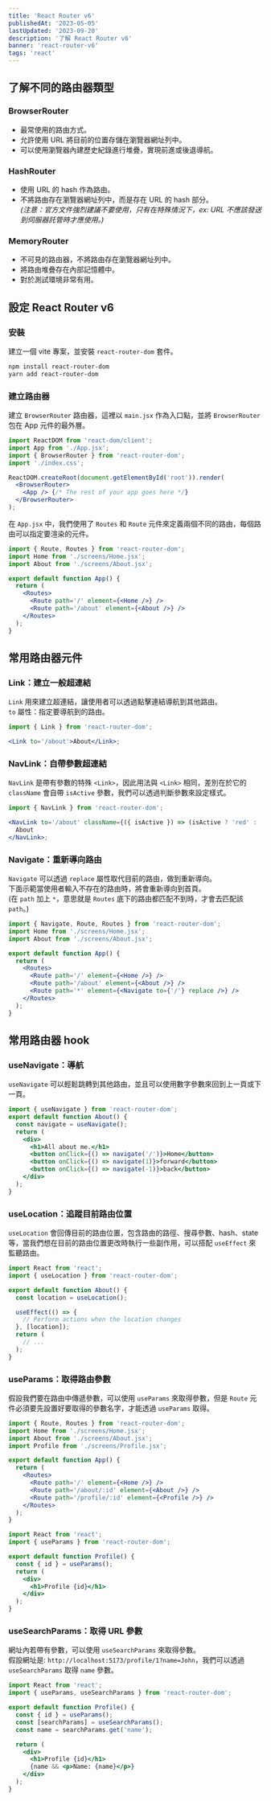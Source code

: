 ```yaml
---
title: 'React Router v6'
publishedAt: '2023-05-05'
lastUpdated: '2023-09-20'
description: '了解 React Router v6'
banner: 'react-router-v6'
tags: 'react'
---
```


## 了解不同的路由器類型

### BrowserRouter

- 最常使用的路由方式。
- 允許使用 URL 將目前的位置存儲在瀏覽器網址列中。
- 可以使用瀏覽器內建歷史紀錄進行堆疊，實現前進或後退導航。

### HashRouter

- 使用 URL 的 hash 作為路由。
- 不將路由存在瀏覽器網址列中，而是存在 URL 的 hash 部分。  
  _(注意：官方文件強烈建議不要使用，只有在特殊情況下，ex: URL 不應該發送到伺服器託管時才應使用。)_

### MemoryRouter

- 不可見的路由器，不將路由存在瀏覽器網址列中。
- 將路由堆疊存在內部記憶體中。
- 對於測試環境非常有用。

## 設定 React Router v6

### 安裝

建立一個 vite 專案，並安裝 `react-router-dom` 套件。

```bash
npm install react-router-dom
yarn add react-router-dom
```

### 建立路由器

建立 `BrowserRouter` 路由器，這裡以 `main.jsx` 作為入口點，並將 `BrowserRouter` 包在 App 元件的最外層。

```jsx title="main.jsx"
import ReactDOM from 'react-dom/client';
import App from './App.jsx';
import { BrowserRouter } from 'react-router-dom';
import './index.css';

ReactDOM.createRoot(document.getElementById('root')).render(
  <BrowserRouter>
    <App /> {/* The rest of your app goes here */}
  </BrowserRouter>
);
```

在 `App.jsx` 中，我們使用了 `Routes` 和 `Route` 元件來定義兩個不同的路由，每個路由可以指定要渲染的元件。

```jsx title="App.jsx"
import { Route, Routes } from 'react-router-dom';
import Home from './screens/Home.jsx';
import About from './screens/About.jsx';

export default function App() {
  return (
    <Routes>
      <Route path='/' element={<Home />} />
      <Route path='/about' element={<About />} />
    </Routes>
  );
}
```

## 常用路由器元件

### Link：建立一般超連結

`Link` 用來建立超連結，讓使用者可以透過點擊連結導航到其他路由。  
`to` 屬性：指定要導航到的路由。

```jsx
import { Link } from 'react-router-dom';

<Link to='/about'>About</Link>;
```

### NavLink：自帶參數超連結

`NavLink` 是帶有參數的特殊 `<Link>`，因此用法與 `<Link>` 相同，差別在於它的 `className` 會自帶 `isActive` 參數，我們可以透過判斷參數來設定樣式。

```jsx
import { NavLink } from 'react-router-dom';

<NavLink to='/about' className={({ isActive }) => (isActive ? 'red' : 'blue')}>
  About
</NavLink>;
```

### Navigate：重新導向路由

`Navigate` 可以透過 `replace` 屬性取代目前的路由，做到重新導向。  
下面示範當使用者輸入不存在的路由時，將會重新導向到首頁。  
(在 `path` 加上 `*`，意思就是 `Routes` 底下的路由都匹配不到時，才會去匹配該 `path`。)

```jsx
import { Navigate, Route, Routes } from 'react-router-dom';
import Home from './screens/Home.jsx';
import About from './screens/About.jsx';

export default function App() {
  return (
    <Routes>
      <Route path='/' element={<Home />} />
      <Route path='/about' element={<About />} />
      <Route path='*' element={<Navigate to={'/'} replace />} />
    </Routes>
  );
}
```

## 常用路由器 hook

### useNavigate：導航

`useNavigate` 可以輕鬆跳轉到其他路由，並且可以使用數字參數來回到上一頁或下一頁。

```jsx
import { useNavigate } from 'react-router-dom';
export default function About() {
  const navigate = useNavigate();
  return (
    <div>
      <h1>All about me.</h1>
      <button onClick={() => navigate('/')}>Home</button>
      <button onClick={() => navigate(1)}>forward</button>
      <button onClick={() => navigate(-1)}>back</button>
    </div>
  );
}
```

### useLocation：追蹤目前路由位置

`useLocation` 會回傳目前的路由位置，包含路由的路徑、搜尋參數、hash、state 等，當我們想在目前的路由位置更改時執行一些副作用，可以搭配 `useEffect` 來監聽路由。

```jsx
import React from 'react';
import { useLocation } from 'react-router-dom';

export default function About() {
  const location = useLocation();

  useEffect(() => {
    // Perform actions when the location changes
  }, [location]);
  return (
    // ...
  );
}
```

### useParams：取得路由參數

假設我們要在路由中傳遞參數，可以使用 `useParams` 來取得參數，但是 `Route` 元件必須要先設置好要取得的參數名字，才能透過 `useParams` 取得。

```jsx title="App.jsx"
import { Route, Routes } from 'react-router-dom';
import Home from './screens/Home.jsx';
import About from './screens/About.jsx';
import Profile from './screens/Profile.jsx';

export default function App() {
  return (
    <Routes>
      <Route path='/' element={<Home />} />
      <Route path='/about/:id' element={<About />} />
      <Route path='/profile/:id' element={<Profile />} />
    </Routes>
  );
}
```

```jsx title="Profile.jsx"
import React from 'react';
import { useParams } from 'react-router-dom';

export default function Profile() {
  const { id } = useParams();
  return (
    <div>
      <h1>Profile {id}</h1>
    </div>
  );
}
```

### useSearchParams：取得 URL 參數

網址內若帶有參數，可以使用 `useSearchParams` 來取得參數。  
假設網址是: `http://localhost:5173/profile/1?name=John`，我們可以透過 `useSearchParams` 取得 `name` 參數。

```jsx title="Profile.jsx"
import React from 'react';
import { useParams, useSearchParams } from 'react-router-dom';

export default function Profile() {
  const { id } = useParams();
  const [searchParams] = useSearchParams();
  const name = searchParams.get('name');

  return (
    <div>
      <h1>Profile {id}</h1>
      {name && <p>Name: {name}</p>}
    </div>
  );
}
```

